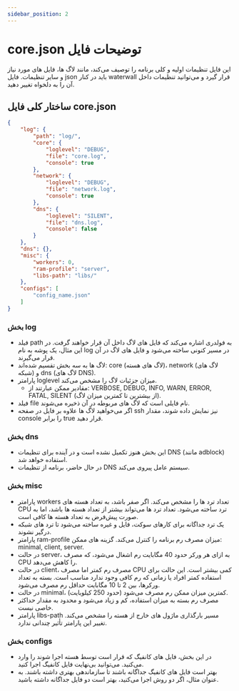 ```yaml
---
sidebar_position: 2
---
```


# core.json توضیحات فایل

این فایل تنظیمات اولیه و کلی برنامه را توصیف می‌کند، مانند لاگ ها، فایل های مورد نیاز و سایر تنظیمات. فایل json باید در کنار waterwall قرار گیرد و می‌توانید تنظیمات داخل آن را به دلخواه تغییر دهید.

## ساختار کلی فایل core.json

```json
{
    "log": {
        "path": "log/",
        "core": {
            "loglevel": "DEBUG",
            "file": "core.log",
            "console": true
        },
        "network": {
            "loglevel": "DEBUG",
            "file": "network.log",
            "console": true
        },
        "dns": {
            "loglevel": "SILENT",
            "file": "dns.log",
            "console": false
        }
    },
    "dns": {},
    "misc": {
        "workers": 0,
        "ram-profile": "server",
        "libs-path": "libs/"
    },
    "configs": [
        "config_name.json"
    ]
}
```



### بخش log
 -   فیلد path به فولدری اشاره می‌کند که فایل های لاگ داخل آن قرار خواهند گرفت. در این مثال، یک پوشه به نام log در مسیر کنونی ساخته می‌شود و فایل های لاگ در آن قرار می‌گیرند.
 -   لاگ ها به سه بخش تقسیم شده‌اند: core (لاگ های هسته)، network (لاگ های شبکه) و dns (لاگ های DNS).
 -   پارامتر loglevel میزان جزئیات لاگ را مشخص می‌کند.
     - مقادیر ممکن عبارتند از: VERBOSE, DEBUG, INFO, WARN, ERROR, FATAL, SILENT (از بیشترین تا کمترین میزان لاگ).
 -   فیلد file نام فایلی است که لاگ های مربوطه در آن ذخیره می‌شوند.
 -   اگر می‌خواهید لاگ ها علاوه بر فایل در صفحه ssh نیز نمایش داده شوند، مقدار console را برابر true قرار دهید.

### بخش dns
- این بخش هنوز تکمیل نشده است و در آینده برای تنظیمات DNS (مانند adblock) استفاده خواهد شد.
- در حال حاضر، برنامه از تنظیمات DNS سیستم عامل پیروی می‌کند.

### بخش misc

- پارامتر workers تعداد ترد ها را مشخص می‌کند. اگر صفر باشد، به تعداد هسته های CPU ترد ساخته می‌شود. تعداد ترد ها می‌تواند بیشتر از تعداد هسته ها باشد، اما به صورت پیش‌فرض به تعداد هسته ها کافی است.
- یک ترد جداگانه برای کارهای سوکت، فایل و غیره ساخته می‌شود تا ترد های شبکه درگیر نشوند.
- پارامتر ram-profile میزان مصرف رم برنامه را کنترل می‌کند. گزینه های ممکن: minimal, client, server.
- در حالت server، به ازای هر ورکر حدود 40 مگابایت رم اشغال می‌شود، که مصرف CPU را کاهش می‌دهد.
- در حالت client، مصرف رم کمتر اما مصرف CPU کمی بیشتر است. این حالت برای استفاده کمتر افراد یا زمانی که رم کافی وجود ندارد مناسب است. بسته به تعداد ورکرها، بین 2 تا 10 مگابایت حداقل رم مصرف می‌شود.
- در حالت minimal، کمترین میزان ممکن رم مصرف می‌شود (حدود 250 کیلوبایت).
- مصرف رم بسته به میزان استفاده، کم و زیاد می‌شود و محدود به مقدار حداکثر خاصی نیست.
- پارامتر libs-path مسیر بارگذاری ماژول های خارج از هسته را مشخص می‌کند. تغییر این پارامتر تأثیر چندانی ندارد.

### بخش configs

- در این بخش، فایل های کانفیگ که قرار است توسط هسته اجرا شوند را وارد می‌کنید. می‌توانید بی‌نهایت فایل کانفیگ اجرا کنید.
- بهتر است فایل های کانفیگ جداگانه باشند تا سازماندهی بهتری داشته باشند. به عنوان مثال، اگر دو روش اجرا می‌کنید، بهتر است دو فایل جداگانه داشته باشید.